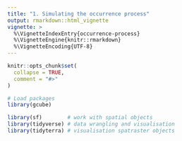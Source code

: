 ```yaml
---
title: "1. Simulating the occurrence process"
output: rmarkdown::html_vignette
vignette: >
  %\VignetteIndexEntry{occurrence-process}
  %\VignetteEngine{knitr::rmarkdown}
  %\VignetteEncoding{UTF-8}
---
```


```r
knitr::opts_chunk$set(
  collapse = TRUE,
  comment = "#>"
)
```

```r
# Load packages
library(gcube)

library(sf)        # work with spatial objects
library(tidyverse) # data wrangling and visualisation
library(tidyterra) # visualisation spatraster objects
```
